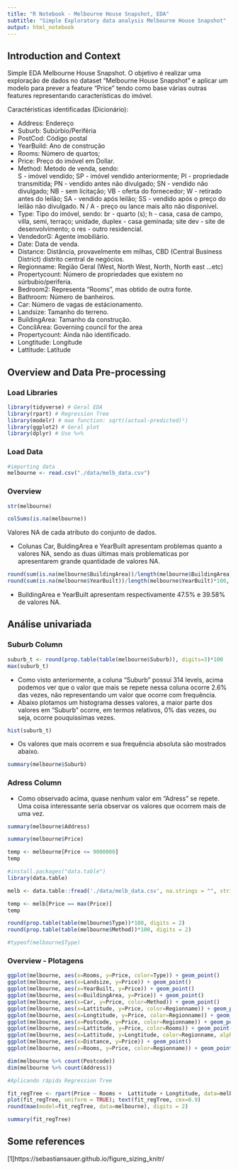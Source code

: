 ```yaml
---
title: "R Notebook - Melbourne House Snapshot, EDA"
subtitle: "Simple Exploratory data analysis Melbourne House Snapshot"
output: html_notebook
---
```


## Introduction and Context

Simple EDA Melbourne House Snapshot. O objetivo é realizar uma exploração de dados no dataset "Melbourne House Snapshot" e aplicar um modelo para prever a feature "Price" tendo como base várias outras features representando características do imóvel.

Caractéristicas identificadas (Dicionário):

- Address: Endereço
- Suburb: Subúrbio/Periféria
- PostCod: Código postal
- YearBuild: Ano de construção
- Rooms: Número de quartos;
- Price: Preço do imóvel em Dollar.
- Method: Metodo de venda, sendo:  
S - imóvel vendido; SP - imóvel vendido anteriormente; PI - propriedade transmitida; PN - vendido antes não divulgado; SN - vendido não divulgado; NB - sem licitação; VB - oferta do fornecedor; W - retirado antes do leilão; SA - vendido após leilão; SS - vendido após o preço do leilão não divulgado. N / A - preço ou lance mais alto não disponível. 
- Type: Tipo do imóvel, sendo:
br - quarto (s); h - casa, casa de campo, villa, semi, terraço; unidade, duplex - casa geminada; site dev - site de desenvolvimento; o res - outro residencial. 
- VendedorG: Agente imobiliário. 
- Date: Data de venda.
- Distance: Distância, provavelmente em milhas, CBD (Central Business District) distrito central de negócios.
- Regionname: Região Geral (West, North West, North, North east …etc)
- Propertycount: Número de propriedades que existem no súrbubio/periferia.
- Bedroom2: Representa "Rooms", mas obtido de outra fonte.
- Bathroom: Número de banheiros.
- Car: Número de vagas de estácionamento. 
- Landsize: Tamanho do terreno. 
- BuildingArea: Tamanho da construção.
- ConcilArea: Governing council for the area 
- Propertycount: Ainda não identificado.
- Longtitude: Longitude
- Lattitude: Latitude

## Overview and Data Pre-processing
### Load Libraries

```r
library(tidyverse) # Geral EDA
library(rpart) # Regression Tree
library(modelr) # mae function: sqrt((actual-predicted)²)
library(ggplot2) # Geral plot
library(dplyr) # Use %>%
```

### Load Data

```r
#importing data
melbourne <- read.csv("./data/melb_data.csv")
```

### Overview

```r
str(melbourne)
```
```r
colSums(is.na(melbourne))
```
Valores NA de cada atributo do conjunto de dados.

* Colunas Car, BuldingArea e YearBuilt apresentam problemas quanto a valores NA, sendo as duas últimas mais problematicas por apresentarem grande quantidade de valores NA.


```r
round(sum(is.na(melbourne$BuildingArea))/length(melbourne$BuildingArea)*100, digits=2)
round(sum(is.na(melbourne$YearBuilt))/length(melbourne$YearBuilt)*100, digits=2)
```
* BuildingArea e YearBuilt apresentam respectivamente 47.5% e 39.58% de valores NA.


## Análise univariada

### Suburb Column

```r
suburb_t <- round(prop.table(table(melbourne$Suburb)), digits=3)*100
max(suburb_t)
```
* Como visto anteriormente, a coluna "Suburb" possui 314 levels, acima podemos ver que o valor que mais se repete nessa coluna ocorre 2.6% das vezes, não representando um valor que ocorre com frequência. 
* Abaixo plotamos um histograma desses valores, a maior parte dos valores em "Suburb" ocorre, em termos relativos, 0% das vezes, ou seja, ocorre pouquissimas vezes. 

```r
hist(suburb_t)
```
* Os valores que mais ocorrem e sua frequência absoluta são mostrados abaixo.

```r
summary(melbourne$Suburb)
```


### Adress Column
* Como observado acima, quase nenhum valor em "Adress" se repete. Uma coisa interessante seria observar os valores que ocorrem mais de uma vez.

```r
summary(melbourne$Address)
```




```r
summary(melbourne$Price)
```

```r
temp <- melbourne[Price <= 9000000]
temp
```

```r
#install.packages("data.table")
library(data.table)

melb <- data.table::fread('./data/melb_data.csv', na.strings = "", stringsAsFactors = TRUE)

```

```r
temp <- melb[Price == max(Price)]
temp
```



```r
round(prop.table(table(melbourne$Type))*100, digits = 2)
round(prop.table(table(melbourne$Method))*100, digits = 2)
```

```r
#typeof(melbourne$Type)
```


### Overview - Plotagens

```r
ggplot(melbourne, aes(x=Rooms, y=Price, color=Type)) + geom_point()
ggplot(melbourne, aes(x=Landsize, y=Price)) + geom_point()
ggplot(melbourne, aes(x=YearBuilt, y=Price)) + geom_point()
ggplot(melbourne, aes(x=BuildingArea, y=Price)) + geom_point()
ggplot(melbourne, aes(x=Car, y=Price, color=Method)) + geom_point()
ggplot(melbourne, aes(x=Lattitude, y=Price, color=Regionname)) + geom_point()
ggplot(melbourne, aes(x=Longtitude, y=Price, color=Regionname)) + geom_point()
ggplot(melbourne, aes(x=Postcode, y=Price, color=Regionname)) + geom_point()
ggplot(melbourne, aes(x=Lattitude, y=Price, color=Rooms)) + geom_point()
ggplot(melbourne, aes(x=Lattitude, y=Longtitude, color=Regionname, alpha=0.5)) + geom_point()
ggplot(melbourne, aes(x=Distance, y=Price)) + geom_point()
ggplot(melbourne, aes(x=Rooms, y=Price, color=Regionname)) + geom_point()

```
```r
dim(melbourne %>% count(Postcode))
dim(melbourne %>% count(Address))
```


```r
#Aplicando rápida Regression Tree

fit_regTree <- rpart(Price ~ Rooms +  Lattitude + Longtitude, data=melbourne)
plot(fit_regTree, uniform = TRUE); text(fit_regTree, cex=0.9)
round(mae(model=fit_regTree, data=melbourne), digits = 2)
```

```r
summary(fit_regTree)
```



## Some references
[1]https://sebastiansauer.github.io/figure_sizing_knitr/





